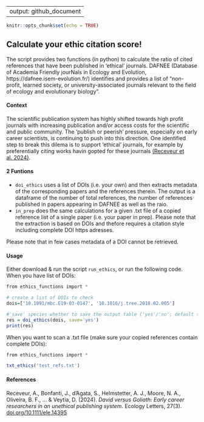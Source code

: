 
---
output: github_document
---

<!-- README.md is generated from README.Rmd. Please edit that file -->



```r
knitr::opts_chunk$set(echo = TRUE)
```


## Calculate your ethic citation score!
The script provides two functions (in python) to calculate the ratio of cited references that have been published in 'ethical' journals. DAFNEE (Database of Academia Friendly jourNals in Ecology and Evolution, https://dafnee.isem-evolution.fr/) identifies and provides a list of "non-profit, learned society, or university-associated journals relevant to the field of ecology and evolutionary biology".

#### Context
The scientific publication system has highly shifted towards high profit journals with increasing publication and/or access costs for the scientific and public community. The 'publish or peerish' pressure, especially on early career scientists, is continuing to push into this direction. One identified step to break this dilema is to support 'ethical' journals, for example by preferentially citing works havin gopted for these journals [(Receveur et al. 2024)](https://doi.org/10.1111/ele.14395).


#### 2 Funtions
* `doi_ethics` uses a list of DOIs (i.e. your own) and then extracts metadata of the corresponding papers and the references therein. The output is a dataframe of the number of total references, the number of references published in papers appearing in DAFNEE as well as the raio.
* `in_prep` does the same calculations for a given .txt file of a copied reference list of a single paper (i.e. your paper in prep). Please note that the extraction is based on DOIs and thefore requires a  citation style including complete DOI https adresses.

Please note that in few cases metadata of a DOI cannot be retrieved.


#### Usage
Either download & run the script `run_ethics`, or run the following code.
When you have list of DOIs:
```r
from ethics_functions import *

# create a list of DOIs to check
dois=['10.1091/mbc.E19-03-0147', '10.1016/j.tree.2018.02.005']

#'save' species whether to save the output table ('yes'/'no'; default save='yes')
res = doi_ethics(dois, save='yes')
print(res)
```

When you want to scan a .txt file (make sure your copied references contain complete DOIs):
```r
from ethics_functions import *

txt_ethics('test_refs.txt')
```


#### References
Receveur, A., Bonfanti, J., d'Agata, S., Helmstetter, A. J., Moore, N. A., Oliveira, B. F., ... & Veytia, D. (2024). *David versus Goliath: Early career researchers in an unethical publishing system*. Ecology Letters, 27(3). [doi.org/10.1111/ele.14395](https://doi.org/10.1111/ele.14395)
